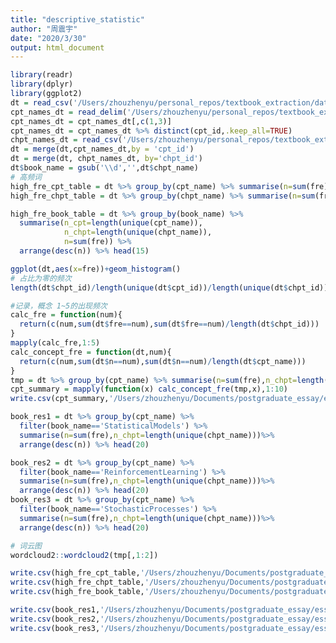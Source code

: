```yaml
---
title: "descriptive_statistic"
author: "周震宇"
date: "2020/3/30"
output: html_document
---
```


```r
library(readr)
library(dplyr)
library(ggplot2)
dt = read_csv('/Users/zhouzhenyu/personal_repos/textbook_extraction/data/concept_page_nums/all_words_info.csv',col_names = c('chpt_id','cpt_id','fre'))
cpt_names_dt = read_delim('/Users/zhouzhenyu/personal_repos/textbook_extraction/data/concepts/all_concepts.csv', delim='::',col_names = c('cpt_name','na','cpt_id'))
cpt_names_dt = cpt_names_dt[,c(1,3)]
cpt_names_dt = cpt_names_dt %>% distinct(cpt_id,.keep_all=TRUE)
chpt_names_dt = read_csv('/Users/zhouzhenyu/personal_repos/textbook_extraction/data/concepts/book_chapter_ids.csv',col_names = c('chpt_name','chpt_id'))
dt = merge(dt,cpt_names_dt,by = 'cpt_id')
dt = merge(dt, chpt_names_dt, by='chpt_id')
dt$book_name = gsub('\\d','',dt$chpt_name)
# 高频词
high_fre_cpt_table = dt %>% group_by(cpt_name) %>% summarise(n=sum(fre),n_chpt=length(unique(chpt_name))) %>% arrange(desc(n)) %>% head(20)
high_fre_chpt_table = dt %>% group_by(chpt_name) %>% summarise(n=sum(fre),n_cpt=length(unique(cpt_name))) %>% arrange(desc(n)) %>% head(15)

high_fre_book_table = dt %>% group_by(book_name) %>%
  summarise(n_cpt=length(unique(cpt_name)),
            n_chpt=length(unique(chpt_name)),
            n=sum(fre)) %>% 
  arrange(desc(n)) %>% head(15)

ggplot(dt,aes(x=fre))+geom_histogram()
# 占比为零的频次
length(dt$chpt_id)/length(unique(dt$cpt_id))/length(unique(dt$chpt_id))

#记录，概念 1~5的出现频次
calc_fre = function(num){
  return(c(num,sum(dt$fre==num),sum(dt$fre==num)/length(dt$chpt_id)))
}
mapply(calc_fre,1:5)
calc_concept_fre = function(dt,num){
  return(c(num,sum(dt$n==num),sum(dt$n==num)/length(dt$cpt_name)))
}
tmp = dt %>% group_by(cpt_name) %>% summarise(n=sum(fre),n_chpt=length(unique(chpt_name))) %>% arrange(desc(n))
cpt_summary = mapply(function(x) calc_concept_fre(tmp,x),1:10)
write.csv(cpt_summary,'/Users/zhouzhenyu/Documents/postgraduate_essay/essay_table/cpt_summary.csv')

book_res1 = dt %>% group_by(cpt_name) %>% 
  filter(book_name=='StatisticalModels') %>%
  summarise(n=sum(fre),n_chpt=length(unique(chpt_name)))%>% 
  arrange(desc(n)) %>% head(20)

book_res2 = dt %>% group_by(cpt_name) %>% 
  filter(book_name=='ReinforcementLearning') %>%
  summarise(n=sum(fre),n_chpt=length(unique(chpt_name)))%>% 
  arrange(desc(n)) %>% head(20)
book_res3 = dt %>% group_by(cpt_name) %>% 
  filter(book_name=='StochasticProcesses') %>%
  summarise(n=sum(fre),n_chpt=length(unique(chpt_name)))%>% 
  arrange(desc(n)) %>% head(20)
```

```r
# 词云图
wordcloud2::wordcloud2(tmp[,1:2])
```

```r
write.csv(high_fre_cpt_table,'/Users/zhouzhenyu/Documents/postgraduate_essay/essay_table/high_fre_cpt_table.csv')
write.csv(high_fre_chpt_table,'/Users/zhouzhenyu/Documents/postgraduate_essay/essay_table/high_fre_chpt_table.csv')
write.csv(high_fre_book_table,'/Users/zhouzhenyu/Documents/postgraduate_essay/essay_table/high_fre_book_table.csv')

write.csv(book_res1,'/Users/zhouzhenyu/Documents/postgraduate_essay/essay_table/book_res1.csv')
write.csv(book_res2,'/Users/zhouzhenyu/Documents/postgraduate_essay/essay_table/book_res2.csv')
write.csv(book_res3,'/Users/zhouzhenyu/Documents/postgraduate_essay/essay_table/book_res3.csv')
```